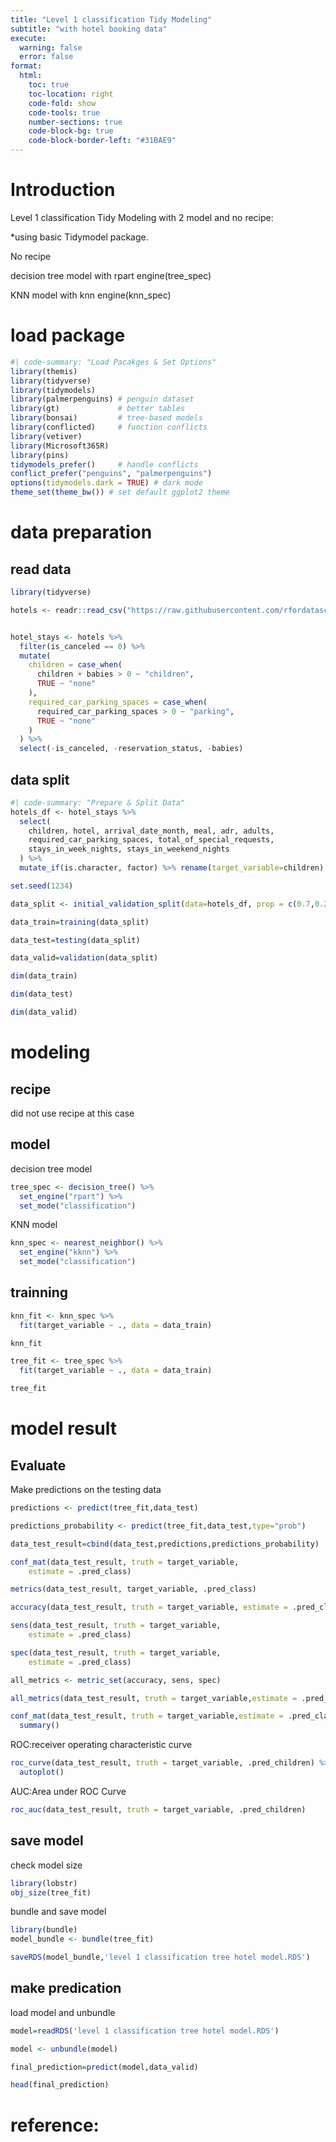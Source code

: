 ```yaml
---
title: "Level 1 classification Tidy Modeling"
subtitle: "with hotel booking data"
execute:
  warning: false
  error: false
format:
  html:
    toc: true
    toc-location: right
    code-fold: show
    code-tools: true
    number-sections: true
    code-block-bg: true
    code-block-border-left: "#31BAE9"
---
```


# Introduction

Level 1 classification Tidy Modeling with 2 model and no recipe: 

*using basic Tidymodel package.

No recipe

decision tree model with rpart engine(tree_spec)

KNN model with knn engine(knn_spec)


# load package

```r
#| code-summary: "Load Pacakges & Set Options"
library(themis)
library(tidyverse)      
library(tidymodels)     
library(palmerpenguins) # penguin dataset
library(gt)             # better tables
library(bonsai)         # tree-based models
library(conflicted)     # function conflicts
library(vetiver)
library(Microsoft365R)
library(pins)
tidymodels_prefer()     # handle conflicts
conflict_prefer("penguins", "palmerpenguins")
options(tidymodels.dark = TRUE) # dark mode
theme_set(theme_bw()) # set default ggplot2 theme
```

# data preparation

## read data

```r
library(tidyverse)

hotels <- readr::read_csv("https://raw.githubusercontent.com/rfordatascience/tidytuesday/master/data/2020/2020-02-11/hotels.csv")


hotel_stays <- hotels %>%
  filter(is_canceled == 0) %>%
  mutate(
    children = case_when(
      children + babies > 0 ~ "children",
      TRUE ~ "none"
    ),
    required_car_parking_spaces = case_when(
      required_car_parking_spaces > 0 ~ "parking",
      TRUE ~ "none"
    )
  ) %>%
  select(-is_canceled, -reservation_status, -babies)


```



## data split

```r
#| code-summary: "Prepare & Split Data"
hotels_df <- hotel_stays %>%
  select(
    children, hotel, arrival_date_month, meal, adr, adults,
    required_car_parking_spaces, total_of_special_requests,
    stays_in_week_nights, stays_in_weekend_nights
  ) %>%
  mutate_if(is.character, factor) %>% rename(target_variable=children) %>% sample_n(10000)
```

```r

set.seed(1234)

data_split <- initial_validation_split(data=hotels_df, prop = c(0.7,0.2))

data_train=training(data_split)  

data_test=testing(data_split)  

data_valid=validation(data_split)

```

```r
dim(data_train)
```

```r
dim(data_test)
```

```r
dim(data_valid)
```

# modeling

## recipe

did not use recipe at this case

## model

decision tree model

```r
tree_spec <- decision_tree() %>%
  set_engine("rpart") %>%
  set_mode("classification")
```

KNN model

```r
knn_spec <- nearest_neighbor() %>%
  set_engine("kknn") %>%
  set_mode("classification")
```

## trainning

```r
knn_fit <- knn_spec %>%
  fit(target_variable ~ ., data = data_train)

knn_fit
```

```r
tree_fit <- tree_spec %>%
  fit(target_variable ~ ., data = data_train)

tree_fit
```

# model result

## Evaluate

Make predictions on the testing data

```r
predictions <- predict(tree_fit,data_test) 

predictions_probability <- predict(tree_fit,data_test,type="prob")

```

```r
data_test_result=cbind(data_test,predictions,predictions_probability) 
```

```r
conf_mat(data_test_result, truth = target_variable,
    estimate = .pred_class)
```

```r
metrics(data_test_result, target_variable, .pred_class)
```


```r
accuracy(data_test_result, truth = target_variable, estimate = .pred_class)
```

```r
sens(data_test_result, truth = target_variable,
    estimate = .pred_class)
```

```r
spec(data_test_result, truth = target_variable,
    estimate = .pred_class)
```

```r

all_metrics <- metric_set(accuracy, sens, spec)

all_metrics(data_test_result, truth = target_variable,estimate = .pred_class)
```

```r
conf_mat(data_test_result, truth = target_variable,estimate = .pred_class) %>% 
  summary()
```

ROC:receiver operating characteristic curve


```r
roc_curve(data_test_result, truth = target_variable, .pred_children) %>% 
  autoplot()
```

AUC:Area under ROC Curve
```r
roc_auc(data_test_result, truth = target_variable, .pred_children)
```


## save model

check model size

```r
library(lobstr)
obj_size(tree_fit)
```

bundle and save model

```r
library(bundle)
model_bundle <- bundle(tree_fit)
```

```r
saveRDS(model_bundle,'level 1 classification tree hotel model.RDS')
```

## make predication

load model and unbundle

```r
model=readRDS('level 1 classification tree hotel model.RDS')

model <- unbundle(model)
```

```r
final_prediction=predict(model,data_valid)

head(final_prediction)
```

# reference:
